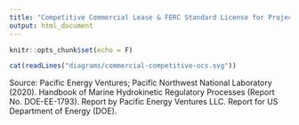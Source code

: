 ```yaml
---
title: "Competitive Commercial Lease & FERC Standard License for Projects on the OCS"
output: html_document
---
```


```r
knitr::opts_chunk$set(echo = F)
```


```r
cat(readLines("diagrams/commercial-competitive-ocs.svg"))
```

Source: Pacific Energy Ventures; Pacific Northwest National Laboratory (2020). Handbook of Marine Hydrokinetic Regulatory Processes (Report No. DOE-EE-1793). Report by Pacific Energy Ventures LLC. Report for US Department of Energy (DOE).